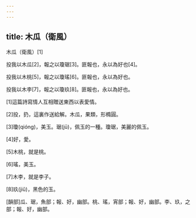 ```yaml
---
---
---
```

title: 木瓜（衛風）
---




木瓜（衛風）[1]

投我以木瓜[2]，報之以瓊琚[3]。匪報也，永以為好也[4]。

投我以木桃[5]，報之以瓊瑤[6]。匪報也，永以為好也。

投我以木李[7]，報之以瓊玖[8]。匪報也，永以為好也。

[1]這篇詩寫情人互相贈送東西以表愛情。

[2]投，扔，這裏作送給解。木瓜，果類，形橢圓。

[3]瓊(qióng)，美玉。琚(jū)，佩玉的一種。瓊琚，美麗的佩玉。

[4]好，愛。

[5]木桃，就是桃。

[6]瑤，美玉。

[7]木李，就是李子。

[8]玖(jiǔ)，黑色的玉。

[韻部]瓜、琚，魚部；報、好，幽部。桃、瑤，宵部；報、好，幽部。李、玖，之部；報、好，幽部。
